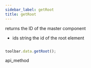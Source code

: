 ```yaml
---
sidebar_label: getRoot
title: getRoot
---
```



          


<Short>
returns the ID of the master component


</Short>




- ids    	string      	the id of the root element


~~~js

toolbar.data.getRoot();

~~~
 api_method

<Descr>


</Descr>


